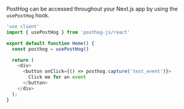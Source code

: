PostHog can be accessed throughout your Next.js app by using the `usePostHog` hook.

```js
'use client'
import { usePostHog } from 'posthog-js/react'

export default function Home() {
  const posthog = usePostHog()

  return (
    <div>
      <button onClick={() => posthog.capture('test_event')}>
        Click me for an event
      </button>
    </div>
  );
}
```